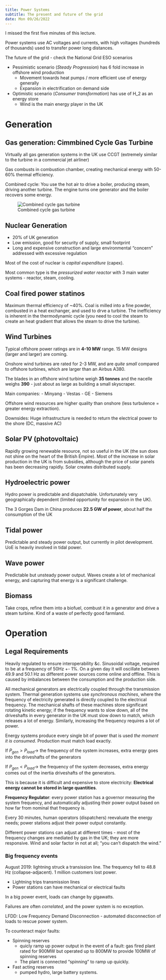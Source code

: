 ```yaml
---
title: Power Systems
subtitle: The present and future of the grid
date: Mon 09/26/2022
---
```


:::{.callout-caution}
I missed the first five minutes of this lecture.
:::

Power systems use AC voltages and currents, with high voltages (hundreds of thousands) used to transfer power long distances.

The future of the grid - check the National Grid ESO scenarios

- Pessimistic scenario (*Steady Progression*) has 6 fold increase in offshore wind production
    - Movement towards heat pumps / more efficient use of energy generally
    - Expansion in electrification on demand side
- Optimistic scenario (*Consumer transformation*) has use of H_2 as an energy store
    - Wind is the main energy player in the UK

# Generation

## Gas generation: Cimmbined Cycle Gas Turbine

Virtually all gas generation systems in the UK use CCGT (extremely similar to the turbine in a commercial jet airliner)

Gas combusts in combustion chamber, creating mechanical energy with 50-60% thermal efficiency.

Combined cycle: You use the hot air to drive a boiler, producing steam, driving another turbine. The engine turns one generator and the boiler recovers some energy.

![Combined cycle gas turbine](Images/2_CCGT.png)

## Nuclear Generation

- 20% of UK generation
- Low emission, good for security of supply, small footprint
- Long and expensive construction and large environmental "concern" addressed with excessive regulation

Most of the cost of nuclear is *capital expenditure* (capex). 

Most common type is the *pressurized water reactor* with 3 main water systems - reactor, steam, cooling.

## Coal fired power statinos

Maximum thermal efficiency of ~40%. Coal is milled into a fine powder, combusted in a heat exchanger, and used to drve a turbine. The inefficiency is inherent in the thermodynamic cycle (you need to cool the steam to create an heat gradient that allows the steam to drive the turbine).

## Wind Turbines

Typical offshore power ratings are in **4-10 MW** range. 15 MW designs (larger and larger) are coming.

:::{.callout-note}
Onshore wind turbines are rated for 2-3 MW, and are *quite small* compared to offshore turbines, which are larger than an Airbus A380.
:::

The blades in an offshore wind turbine weigh **35 tonnes** and the nacelle weighs **390** - just about as large as building a small skyscraper.

Main companies:
- Minyang
- Vestas
- GE
- Siemens

Offshore wind resources are higher quality than onshore (less turbulence = greater energy extraction).

Downsides:
Huge infrastructure is needed to return the electrical power to the shore (DC, massive AC)

## Solar PV (photovoltaic)

Rapidly growing renewable resource, not so useful in the UK (the sun does not shine on the heart of the British Empire). Most of the increase in solar production in the UK is from subsidies, although the price of solar panels has been decreasing rapidly. Solar creates distributed supply.

## Hydroelectric power

Hydro power is predictable and dispatchable. Unfortunately very geographically dependent (limited opportunity for expansion in the UK).

The 3 Gorges Dam in China produces **22.5 GW of power**, about half the consumption of the UK

## Tidal power

Predictable and steady power output, but currently in pilot development. UoE is heavily involved in tidal power.

## Wave power

Predictable but unsteady power output. Waves create a lot of mechanical energy, and capturing that energy is a significant challenge.

## Biomass

Take crops, refine them into a biofuel, combust it in a generator and drive a steam turbine. Kind of a waste of perfectly good farmland.

# Operation

## Legal Requirements

Heavily regulated to ensure interoperability &c. Sinusoidal voltage, required to be at a frequency of 50Hz +- 1%. On a given day it will oscillate between 49.9 and 50.1 Hz as different power sources come online and offline. This is caused by imbalances between the consumption and the production side.

All mechanical generators are electrically coupled through the transmission system. Thermal generation systems use *synchronous machines*, where the frequency of electricity generated is directly coupled to the electrical frequency. The mechanical shafts of these machines store significant rotating kinetic energy; if the frequency wants to slow down, all of the driveshafts in every generator in the UK must slow down to match, which releases a lot of energy. Similarly, increasing the frequency requires a lot of power.

Energy systems produce every single bit of power that is used *the moment it is consumed*. Production must match load exactly.

If $P_{gen} > P_{load} \rightarrow$ the frequency of the system increases, extra energy goes into the driveshafts of the generators

If $P_{gen} < P_{load} \rightarrow$ the frequency of the system decreases, extra energy comes out of the inertia driveshafts of the generators.

This is because it is difficult and expensive to store electricity: **Electrical energy cannot be stored in large quantities**.

**Frequency Regulator**: every power station has a governor measuring the system frequency, and automatically adjusting their power output based on how far from nominal that frequency is.

Every 30 minutes, human operators (dispatchers) reevaluate the energy needs; power stations adjust their power output constantly.

Different power stations can adjust at different times - most of the frequency changes are mediated by gas in the UK; they are more responsive. Wind and solar factor in not at all; "you can't dispatch the wind."

### Big frequency events

August 2019: lightning struck a transission line. The frequency fell to 48.8 Hz (collapse-adjacent). 1 million customers lost power.

- Lightning trips transmission lines
- Power stations can have mechanical or electrical faults

In a big power event, loads can change by gigawatts.

Failures are often *correlated*, and the power system is no exception.

LFDD: Low Frequency Demand Disconnection - automated disconnection of loads to rescue power system.

To counteract major faults: 

- Spinning reserves 
    - quicly ramp up power output in the event of a fault: gas fired plant rated for 900MW but operated up to 800MW to provide 100MW of spinning reserves
    - The plant is connected "spinning" to ramp up quickly.
- Fast acting reserves
    - pumped hydro, large battery systems.